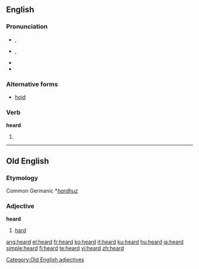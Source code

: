 {{wikipedia|dab=heard}}
==English==

{{rank|both|having|look|200|heard|night|mind|heart}}

===Pronunciation===
* {{a|RP}} {{IPA|/'hɜːd/}}, {{SAMPA|/"h3:d/}}
* {{a|US}} {{IPA|/'hɝd/}}, {{SAMPA|/"h3`d/}}
* {{audio|en-us-heard.ogg|Audio (US)}}
* {{rhymes|ɜː(r)d}}

===Alternative forms===
* [[hoid]]

===Verb===
'''heard'''

# {{past of|[[hear]]}}

----

==Old English==

===Etymology===
Common Germanic *''[[hardhuz]]''

===Adjective===
'''heard'''

# [[hard]]

[[Category:Old English adjectives]]

[[ang:heard]]
[[el:heard]]
[[fr:heard]]
[[ko:heard]]
[[it:heard]]
[[ku:heard]]
[[hu:heard]]
[[ja:heard]]
[[simple:heard]]
[[fi:heard]]
[[te:heard]]
[[vi:heard]]
[[zh:heard]]
